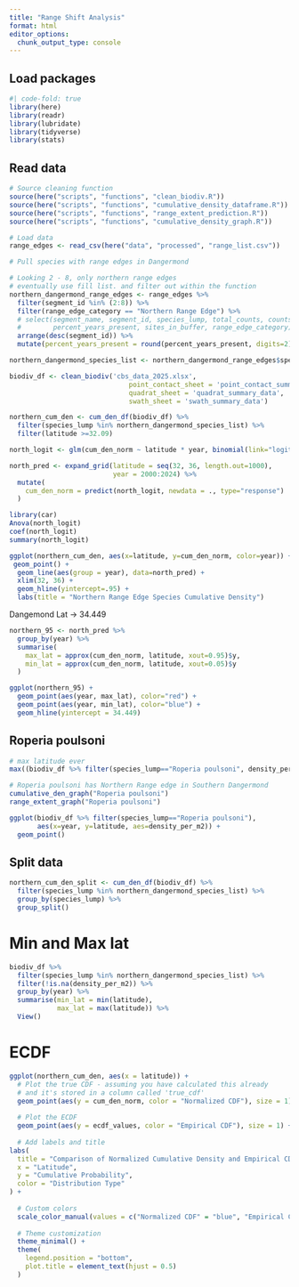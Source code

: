 ```yaml
---
title: "Range Shift Analysis"
format: html
editor_options: 
  chunk_output_type: console
---
```


## Load packages
```r
#| code-fold: true
library(here)
library(readr)
library(lubridate)
library(tidyverse)
library(stats)
```

## Read data
```r
# Source cleaning function
source(here("scripts", "functions", "clean_biodiv.R"))
source(here("scripts", "functions", "cumulative_density_dataframe.R"))
source(here("scripts", "functions", "range_extent_prediction.R"))
source(here("scripts", "functions", "cumulative_density_graph.R"))
```

```r
# Load data
range_edges <- read_csv(here("data", "processed", "range_list.csv"))

# Pull species with range edges in Dangermond

# Looking 2 - 8, only northern range edges
# eventually use fill list. and filter out within the function 
northern_dangermond_range_edges <- range_edges %>%
  filter(segment_id %in% (2:8)) %>% 
  filter(range_edge_category == "Northern Range Edge") %>% 
  # select(segment_name, segment_id, species_lump, total_counts, counts_in_buffer,
  #        percent_years_present, sites_in_buffer, range_edge_category) %>% 
  arrange(desc(segment_id)) %>%
  mutate(percent_years_present = round(percent_years_present, digits=2))

northern_dangermond_species_list <- northern_dangermond_range_edges$species_lump %>% unique()
```


```r
biodiv_df <- clean_biodiv('cbs_data_2025.xlsx',
                              point_contact_sheet = 'point_contact_summary_layered',
                              quadrat_sheet = 'quadrat_summary_data',
                              swath_sheet = 'swath_summary_data')
```

```r
northern_cum_den <- cum_den_df(biodiv_df) %>% 
  filter(species_lump %in% northern_dangermond_species_list) %>% 
  filter(latitude >=32.09)
```

```r
north_logit <- glm(cum_den_norm ~ latitude * year, binomial(link="logit"), northern_cum_den)
```

```r
north_pred <- expand_grid(latitude = seq(32, 36, length.out=1000),
                          year = 2000:2024) %>% 
  mutate(
    cum_den_norm = predict(north_logit, newdata = ., type="response")
  ) 
```

```r
library(car)
Anova(north_logit)
coef(north_logit)
summary(north_logit)
```


```r
ggplot(northern_cum_den, aes(x=latitude, y=cum_den_norm, color=year)) +
 geom_point() +
  geom_line(aes(group = year), data=north_pred) +
  xlim(32, 36) +
  geom_hline(yintercept=.95) +
  labs(title = "Northern Range Edge Species Cumulative Density")
```

Dangemond Lat -> 34.449

```r
northern_95 <- north_pred %>% 
  group_by(year) %>% 
  summarise(
    max_lat = approx(cum_den_norm, latitude, xout=0.95)$y,
    min_lat = approx(cum_den_norm, latitude, xout=0.05)$y
  )

ggplot(northern_95) +
  geom_point(aes(year, max_lat), color="red") +
  geom_point(aes(year, min_lat), color="blue") +
  geom_hline(yintercept = 34.449)
```




## Roperia poulsoni
```r
# max latitude ever
max((biodiv_df %>% filter(species_lump=="Roperia poulsoni", density_per_m2>0))$latitude)

# Roperia poulsoni has Northern Range edge in Southern Dangermond
cumulative_den_graph("Roperia poulsoni")
range_extent_graph("Roperia poulsoni")
```

```r
ggplot(biodiv_df %>% filter(species_lump=="Roperia poulsoni"),
       aes(x=year, y=latitude, aes=density_per_m2)) +
  geom_point()
```


## Split data
```r
northern_cum_den_split <- cum_den_df(biodiv_df) %>% 
  filter(species_lump %in% northern_dangermond_species_list) %>% 
  group_by(species_lump) %>% 
  group_split()
```

# Min and Max lat

```r
biodiv_df %>% 
  filter(species_lump %in% northern_dangermond_species_list) %>% 
  filter(!is.na(density_per_m2)) %>% 
  group_by(year) %>% 
  summarise(min_lat = min(latitude),
            max_lat = max(latitude)) %>% 
  View()
```

# ECDF

```r

ggplot(northern_cum_den, aes(x = latitude)) +
  # Plot the true CDF - assuming you have calculated this already
  # and it's stored in a column called 'true_cdf'
  geom_point(aes(y = cum_den_norm, color = "Normalized CDF"), size = 1) +
  
  # Plot the ECDF
  geom_point(aes(y = ecdf_values, color = "Empirical CDF"), size = 1) +
  
  # Add labels and title
labs(
  title = "Comparison of Normalized Cumulative Density and Empirical CDF",
  x = "Latitude",
  y = "Cumulative Probability",
  color = "Distribution Type"
) +
  
  # Custom colors
  scale_color_manual(values = c("Normalized CDF" = "blue", "Empirical CDF" = "red")) +
  
  # Theme customization
  theme_minimal() +
  theme(
    legend.position = "bottom",
    plot.title = element_text(hjust = 0.5)
  )
```

